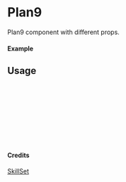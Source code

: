 
<Meta of={Plan9} title="SkillSet/Plan9" />

# Plan9

Plan9 component with different props.

#### Example

<Canvas of={Plan9.Primary} />

## Usage

```ts
import { Plan9 } from "yadl-ui";

const Example = () => {
  return (
      <Plan9 />
  );
};

export default Example;
```

#### Credits
[SkillSet](https://skillicons.dev)
